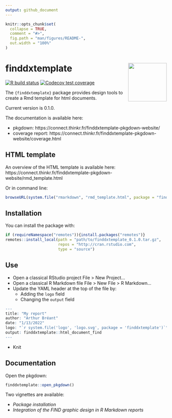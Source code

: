 ```yaml
---
output: github_document
---
```


<!-- README.md is generated from README.Rmd. Please edit that file -->

```r
knitr::opts_chunk$set(
  collapse = TRUE,
  comment = "#>",
  fig.path = "man/figures/README-",
  out.width = "100%"
)
```

# finddxtemplate <img src="man/figures/logo.png" align="right" alt="" width="120" />

[![R build status](https://forge.thinkr.fr/thinkr/missions/finddx/finddxtemplate/badges/main/pipeline.svg)](https://forge.thinkr.fr/finddx/finddxtemplate/-/pipelines)
[![Codecov test coverage](https://forge.thinkr.fr/thinkr/missions/finddx/finddxtemplate/badges/main/coverage.svg)](https://connect.thinkr.fr/finddxtemplate-pkgdown-website/coverage.html)

The `{finddxtemplate}` package provides design tools to create a Rmd template for html documents.

Current version is 0.1.0.

The documentation is available here:

- pkgdown: https://connect.thinkr.fr/finddxtemplate-pkgdown-website/
- coverage report: https://connect.thinkr.fr/finddxtemplate-pkgdown-website/coverage.html

## HTML template

An overview of the HTML template is available here: https://connect.thinkr.fr/finddxtemplate-pkgdown-website/rmd_template.html

Or in command line:
```r
browseURL(system.file("rmarkdown", "rmd_template.html", package = "finddxtemplate"))
```

## Installation

You can install the package with:
```r
if (requireNamespace("remotes")){install.packages("remotes")}
remotes::install_local(path = "path/to/finddxtemplate_0.1.0.tar.gz", 
                       repos = "http://cran.rstudio.com", 
                       type = "source")
```

## Use

- Open a classical RStudio project File > New Project...
- Open a classical R Markdown file File > New File > R Markdown...
- Update the YAML header at the top of the file by:
  + Adding the `logo` field
  + Changing the `output` field
  
```r
---
title: "My report"
author: "Arthur Bréant"
date: "1/13/2022"
logo: "`r system.file('logo', 'logo.svg', package = 'finddxtemplate')`"
output: finddxtemplate::html_document_find
---
```

- Knit

## Documentation

Open the pkgdown: 
```r
finddxtemplate::open_pkgdown()
```

Two vignettes are available:

- *Package installation*
- *Integration of the FIND graphic design in R Markdown reports*
